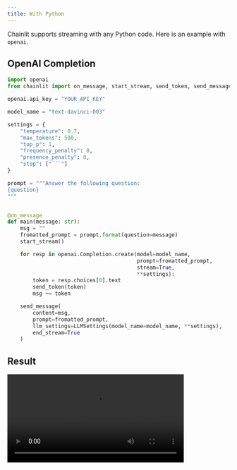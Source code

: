 ```yaml
---
title: With Python
---
```


Chainlit supports streaming with any Python code. Here is an example with `openai`.

## OpenAI Completion
```python
import openai
from chainlit import on_message, start_stream, send_token, send_message, LLMSettings

openai.api_key = "YOUR_API_KEY"

model_name = "text-davinci-003"

settings = {
    "temperature": 0.7,
    "max_tokens": 500,
    "top_p": 1,
    "frequency_penalty": 0,
    "presence_penalty": 0,
    "stop": ["```"]
}

prompt = """Answer the following question:
{question}
"""


@on_message
def main(message: str):
    msg = ""
    fromatted_prompt = prompt.format(question=message)
    start_stream()

    for resp in openai.Completion.create(model=model_name,
                                         prompt=fromatted_prompt,
                                         stream=True,
                                         **settings):
        token = resp.choices[0].text
        send_token(token)
        msg += token

    send_message(
        content=msg,
        prompt=fromatted_prompt,
        llm_settings=LLMSettings(model_name=model_name, **settings),
        end_stream=True
    )
```

## Result
<video controls height="200" src="https://chainlit-cloud.s3.eu-west-3.amazonaws.com/docs/python_streaming.mp4" />

## OpenAI Chat Completion
```python
import openai
import chainlit as cl

openai.api_key = "YOUR_API_KEY"

model_name = "gpt-3.5-turbo"
settings = {
    "temperature": 0.7,
    "max_tokens": 500,
    "top_p": 1,
    "frequency_penalty": 0,
    "presence_penalty": 0
}


@cl.on_chat_start
def start_chat():
    cl.user_session.set(
        "message_history",
        [
            {"role": "system", "content": "You are a helpful assistant."}
        ]
    )


def generate_response(message: str):
    message_history = cl.user_session.get("message_history")
    message_history.append({"role": "user", "content": message})

    cl.start_stream()

    response = openai.ChatCompletion.create(
        model=model_name,
        messages=message_history,
        stream=True,
        **settings

    )
    response_text = ""
    for resp in response:
        token = resp.choices[0]['delta'].get("content", "")
        cl.send_token(token)
        response_text += token

    message_history.append({"role": "assistant", "content": response_text})
    return response_text


@cl.on_message
def main(message: str):
    response_content = generate_response(message)

    cl.send_message(
        content=response_content,
        end_stream=True,
    )
```

